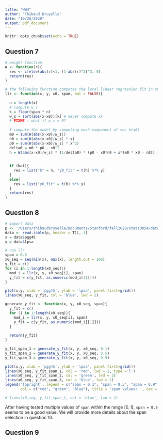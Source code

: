 ```yaml
---
title: "HW4"
author: "Thibaud Bruyelle"
date: "10/30/2020"
output: pdf_document
---
```


```r
knitr::opts_chunk$set(echo = TRUE)
```

## Question 7

```r
# weight function
W <- function(r){
  res <- ifelse(abs(r)<1, (1-abs(r)^3)^3, 0)
  return(res)
}
```


```r
# the following function computes the local linear regression fit in x0
llr <- function(x, y, x0, span, hat = FALSE){
  
  n = length(x)
  # compute w_s
  k = floor(span * n)
  w_s = sort(abs(x-x0))[k] # never compute xk
  # FIXME : what if w_s = 0?
  
  # compute the model by computing each component of vec h(x0)
  m0 = sum(W(abs(x-x0)/w_s))
  n0 = sum(W(abs(x-x0)/w_s) * x)
  p0 = sum(W(abs(x-x0)/w_s) * x^2)
  delta0 = m0 * p0 - n0^2
  h = W(abs(x-x0)/w_s) * (1/delta0) * (p0 - x0*n0 + x*(m0 * x0 - n0))
  
  
  if (hat){
    res = list("h" = h, "y0_fit" = t(h) %*% y)
  }
  else{
    res = list("y0_fit" = t(h) %*% y)
  }
  return(res)
}
```



## Question 8

```r
# import data
p <- '/Users/thibaudbruyelle/Documents/Stanford/fall2020/stats305A/datasets/lprostate.dat'
data <- read.table(p, header = T)[,-1]
x = data$pgg45
y = data$lpsa

# run llr 
span = 0.5
x0_seq = seq(min(x), max(x), length.out = 100)
y_fit = c()
for (i in 1:length(x0_seq)){
  mod_i = llr(x, y, x0_seq[i], span)
  y_fit = c(y_fit, as.numeric(mod_i[[1]]))
}

plot(x,y, xlab = 'pgg45', ylab = 'lpsa', panel.first=grid())
lines(x0_seq, y_fit, col = 'blue', lwd = 2)
```

```r
generate_y_fit <- function(x, y, x0_seq, span){
  y_fit = c()
  for (i in 1:length(x0_seq)){
    mod_i = llr(x, y, x0_seq[i], span)
    y_fit = c(y_fit, as.numeric(mod_i[[1]]))
  }
  
  return(y_fit)
}

y_fit_span_1 = generate_y_fit(x, y, x0_seq, 0.1)
y_fit_span_2 = generate_y_fit(x, y, x0_seq, 0.5)
y_fit_span_3 = generate_y_fit(x, y, x0_seq, 0.9)

plot(x,y, xlab = 'pgg45', ylab = 'lpsa', panel.first=grid())
lines(x0_seq, y_fit_span_1, col = 'red', lwd = 2, type ='l')
lines(x0_seq, y_fit_span_2, col = 'green', lwd = 2)
lines(x0_seq, y_fit_span_3, col = 'blue', lwd = 2)
legend('topright', legend = c("span = 0.1", "span = 0.5", "span = 0.9"),
       col = c("red", "green", "blue"), title = 'span values: ', cex = 0.8, pch = 15)

# lines(x0_seq, y_fit_span_1, col = 'blue', lwd = 2)
```

After having tested multiple values of `span` within the range $[0,1]$, `span = 0.5` seems to be a good value. We will provide more details about the span selection in question 10. 

## Question 9 
